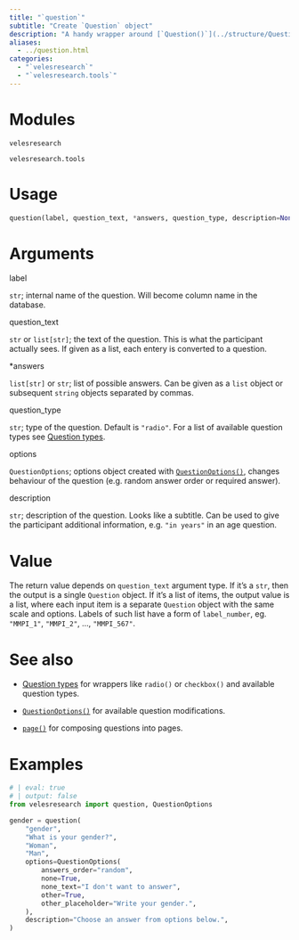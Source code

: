 ```yaml
---
title: "`question`"
subtitle: "Create `Question` object"
description: "A handy wrapper around [`Question()`](../structure/Question). Creates a `Question` object. Most basic function in Veles. Can be used either to create a single `Question` object or to convert a whole questionnaire at once."
aliases: 
  - ../question.html
categories:
  - "`velesresearch`"
  - "`velesresearch.tools`"
---
```

# Modules

`velesresearch`

`velesresearch.tools`

# Usage

``` python
question(label, question_text, *answers, question_type, description=None, options=None)
```


# Arguments

::: arg_name
label
:::
::: arg_desc
`str`; internal name of the question. Will become column name in the database.
:::

::: arg_name
question_text
:::
::: arg_desc
`str` or `list[str]`; the text of the question. This is what the participant actually sees. If given as a list, each entery is converted to a question.
:::

::: arg_name
\*answers
:::
::: arg_desc
`list[str]` or `str`; list of possible answers. Can be given as a `list` object or subsequent `string` objects separated by commas.
:::

::: arg_name
question_type
:::
::: arg_desc
`str`; type of the question. Default is `"radio"`. For a list of available question types see [Question types](../questiontypes.qmd).
:::

::: arg_name
options
:::
::: arg_desc
`QuestionOptions`; options object created with [`QuestionOptions()`](../options/QuestionOptions.qmd), changes behaviour of the question (e.g. random answer order or required answer).
:::

::: arg_name
description
:::
::: arg_desc
`str`; description of the question. Looks like a subtitle. Can be used to give the participant additional information, e.g. `"in years"` in an age question.
:::

# Value

The return value depends on `question_text` argument type. If it's a `str`, then the output is a single `Question` object. If it's a list of items, the output value is a list, where each input item is a separate `Question` object with the same scale and options. Labels of such list have a form of `label_number`, eg. `"MMPI_1"`, `"MMPI_2"`, ..., `"MMPI_567"`.

# See also

- [Question types](../questiontypes.qmd) for wrappers like `radio()` or `checkbox()` and available question types.

- [`QuestionOptions()`](../options/QuestionOptions) for available question modifications.

- [`page()`](./page.qmd) for composing questions into pages.

# Examples

``` python
# | eval: true
# | output: false
from velesresearch import question, QuestionOptions

gender = question(
    "gender",
    "What is your gender?",
    "Woman",
    "Man",
    options=QuestionOptions(
        answers_order="random",
        none=True,
        none_text="I don't want to answer",
        other=True,
        other_placeholder="Write your gender.",
    ),
    description="Choose an answer from options below.",
)
```